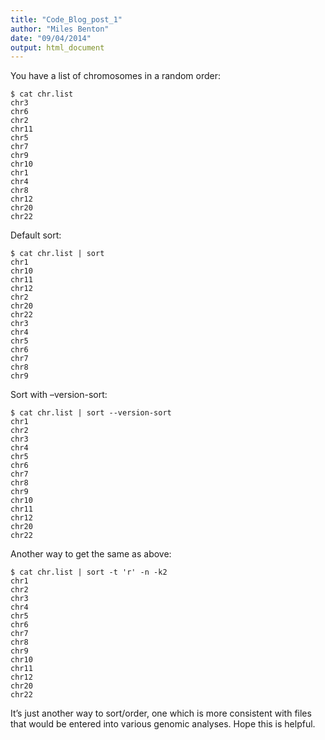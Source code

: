 ```yaml
---
title: "Code_Blog_post_1"
author: "Miles Benton"
date: "09/04/2014"
output: html_document
---
```


You have a list of chromosomes in a random order:
```
$ cat chr.list
chr3
chr6
chr2
chr11
chr5
chr7
chr9
chr10
chr1
chr4
chr8
chr12
chr20
chr22
```

Default sort:
```
$ cat chr.list | sort
chr1
chr10
chr11
chr12
chr2
chr20
chr22
chr3
chr4
chr5
chr6
chr7
chr8
chr9
```

Sort with --version-sort:
```
$ cat chr.list | sort --version-sort
chr1
chr2
chr3
chr4
chr5
chr6
chr7
chr8
chr9
chr10
chr11
chr12
chr20
chr22
```

Another way to get the same as above:
```
$ cat chr.list | sort -t 'r' -n -k2
chr1
chr2
chr3
chr4
chr5
chr6
chr7
chr8
chr9
chr10
chr11
chr12
chr20
chr22
```

It's just another way to sort/order, one which is more consistent with
files that would be entered into various genomic analyses.  Hope this
is helpful.
